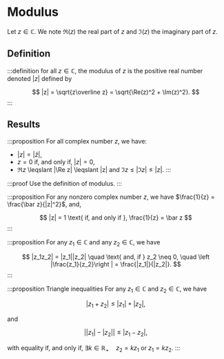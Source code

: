# Modulus

Let $z \in \mathbb C$. We note $\Re(z)$ the real part of $z$ and $\Im(z)$ the imaginary part of $z$.

## Definition

:::definition
for all $z \in \mathbb C$, the modulus of $z$ is the positive real number denoted $|z|$ defined by

$$
|z| = \sqrt{z\overline z} = \sqrt{\Re(z)^2 + \Im(z)^2}.
$$
:::

## Results

:::proposition
For all complex number $z$, we have:

- $|z| = |\bar z|$,
- $z = 0 \text{ if, and only if, } |z| = 0$,
- $\Re z$ \leqslant |\Re z| \leqslant |z| and $\Im z \leqslant |\Im z| \leqslant |z|$.
:::

:::proof
Use the definition of modulus.
:::

:::proposition
For any nonzero complex number $z$, we have $\frac{1}{z} = \frac{\bar z}{|z|^2}$, and,

$$
    |z| = 1 \text{ if, and only if }, \frac{1}{z} = \bar z
$$
:::

:::proposition
For any $z_1 \in \mathbb C$ and any $z_2 \in \mathbb C$, we have

$$
    |z_1z_2| = |z_1||z_2| \quad \text{ and, if } z_2 \neq 0, \quad \left |\frac{z_1}{z_2}\right | = \frac{|z_1|}{|z_2|}.
$$
:::

:::proposition Triangle inequalities
For any $z_1 \in \mathbb C$ and $z_2 \in \mathbb C$, we have

$$
    |z_1 + z_2| \leqslant |z_1| + |z_2|,
$$

and

$$
    \left ||z_1| - |z_2| \right | \leqslant |z_1 - z_2|,
$$

with equality if, and only if, $\exists k \in \mathbb R_+ \quad z_2 = kz_1 \text{ or } z_1 = kz_2$.
:::
